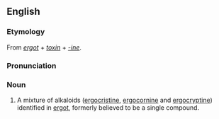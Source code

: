 ==English==
===Etymology===
From ''[[ergot]]'' + ''[[toxin]]'' + ''[[-ine]]''.

===Pronunciation===
{{IPA|/ɜːgəˈtɒksiːn/}}

===Noun===
{{en-noun|-}}

# {{biochemistry}} A mixture of alkaloids ([[ergocristine]], [[ergocornine]] and [[ergocryptine]]) identified in [[ergot]], formerly believed to be a single compound.